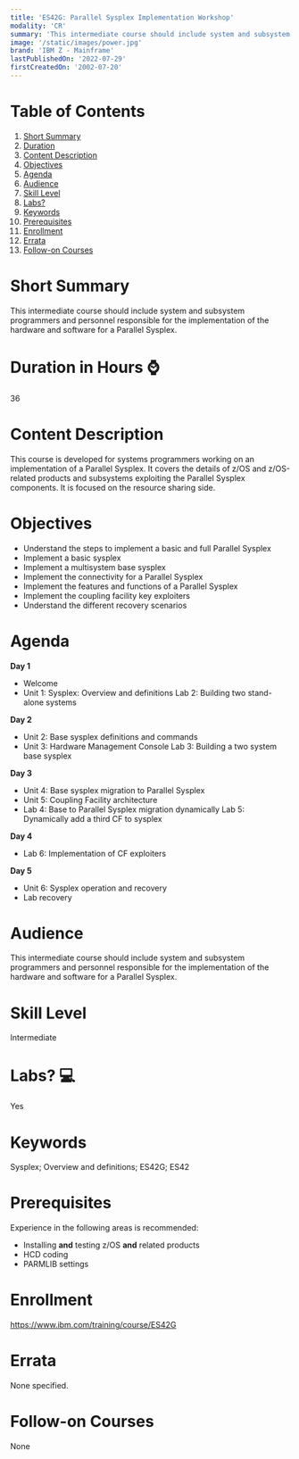 ```yaml
---
title: 'ES42G: Parallel Sysplex Implementation Workshop'
modality: 'CR'
summary: 'This intermediate course should include system and subsystem programmers and personnel responsible for the implementation of the hardware and software for a Parallel Sysplex. '
image: '/static/images/power.jpg'
brand: 'IBM Z - Mainframe'
lastPublishedOn: '2022-07-29'
firstCreatedOn: '2002-07-20'
---
```

# Table of Contents
1.  [Short Summary](#short-summary)
2.  [Duration](#duration-in-hours-)
3.  [Content Description](#content-description)
4.  [Objectives](#objectives)
5.  [Agenda](#agenda)
6.  [Audience](#audience)
7.  [Skill Level](#skill-level)
8.  [Labs?](#labs-)
9.  [Keywords](#keywords)
10. [Prerequisites](#prerequisites)
11. [Enrollment](#enrollment)
12. [Errata](#errata)
13. [Follow-on Courses](#follow-on-courses)

# Short Summary
This intermediate course should include system and subsystem programmers and personnel responsible for the implementation of the hardware and software for a Parallel Sysplex. 

# Duration in Hours ⌚
36

# Content Description
This course is developed for systems programmers working on an implementation of a Parallel Sysplex. It covers the details of z/OS and z/OS-related products and subsystems exploiting the Parallel Sysplex components. It is focused on the resource sharing side.



# Objectives
* Understand the steps to implement a basic and full Parallel Sysplex
* Implement a basic sysplex
* Implement a multisystem base sysplex
* Implement the connectivity for a Parallel Sysplex
* Implement the features and functions of a Parallel Sysplex
* Implement the coupling facility key exploiters
* Understand the different recovery scenarios


# Agenda
**Day 1**

* Welcome
* Unit 1: Sysplex: Overview and definitions Lab 2: Building two stand-alone systems

**Day 2**

* Unit 2: Base sysplex definitions and commands
* Unit 3: Hardware Management Console Lab 3: Building a two system base sysplex

**Day 3**

* Unit 4: Base sysplex migration to Parallel Sysplex
* Unit 5: Coupling Facility architecture
* Lab 4: Base to Parallel Sysplex migration dynamically Lab 5: Dynamically add a third CF to sysplex

**Day 4**

* Lab 6: Implementation of CF exploiters

**Day 5**

* Unit 6: Sysplex operation and recovery
* Lab recovery


# Audience
This intermediate course should include system and subsystem programmers and personnel responsible for the implementation of the hardware and software for a Parallel Sysplex.



# Skill Level
Intermediate        

# Labs? 💻
Yes

# Keywords
Sysplex; Overview and definitions; ES42G; ES42

# Prerequisites
Experience in the following areas is recommended:


* Installing **and** testing z/OS **and** related products
* HCD coding
* PARMLIB settings


# Enrollment
https://www.ibm.com/training/course/ES42G

# Errata
None specified.

# Follow-on Courses
None

